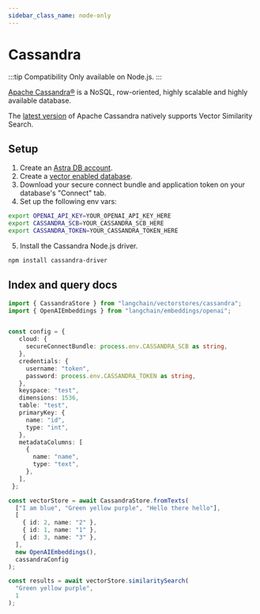```yaml
---
sidebar_class_name: node-only
---
```


# Cassandra

:::tip Compatibility
Only available on Node.js.
:::


[Apache Cassandra®](https://cassandra.apache.org/_/index.html) is a NoSQL, row-oriented, highly scalable and highly available database.

The [latest version](https://cwiki.apache.org/confluence/display/CASSANDRA/CEP-30%3A+Approximate+Nearest+Neighbor(ANN)+Vector+Search+via+Storage-Attached+Indexes) of Apache Cassandra natively supports Vector Similarity Search.

## Setup
1. Create an [Astra DB account](https://astra.datastax.com/register).
2. Create a [vector enabled database](https://astra.datastax.com/createDatabase).
3. Download your secure connect bundle and application token on your database's "Connect" tab.
4. Set up the following env vars:

```bash
export OPENAI_API_KEY=YOUR_OPENAI_API_KEY_HERE
export CASSANDRA_SCB=YOUR_CASSANDRA_SCB_HERE
export CASSANDRA_TOKEN=YOUR_CASSANDRA_TOKEN_HERE
```

5. Install the Cassandra Node.js driver.

```bash npm2yarn
npm install cassandra-driver
```

## Index and query docs

```typescript
import { CassandraStore } from "langchain/vectorstores/cassandra";
import { OpenAIEmbeddings } from "langchain/embeddings/openai";


const config = {
   cloud: {
     secureConnectBundle: process.env.CASSANDRA_SCB as string,
   },
   credentials: {
     username: "token",
     password: process.env.CASSANDRA_TOKEN as string,
   },
   keyspace: "test",
   dimensions: 1536,
   table: "test",
   primaryKey: {
     name: "id",
     type: "int",
   },
   metadataColumns: [
     {
       name: "name",
       type: "text",
     },
   ],
 };

const vectorStore = await CassandraStore.fromTexts(
  ["I am blue", "Green yellow purple", "Hello there hello"],
  [
    { id: 2, name: "2" },
    { id: 1, name: "1" },
    { id: 3, name: "3" },
  ],
  new OpenAIEmbeddings(),
  cassandraConfig
);

const results = await vectorStore.similaritySearch(
  "Green yellow purple",
  1
);
```